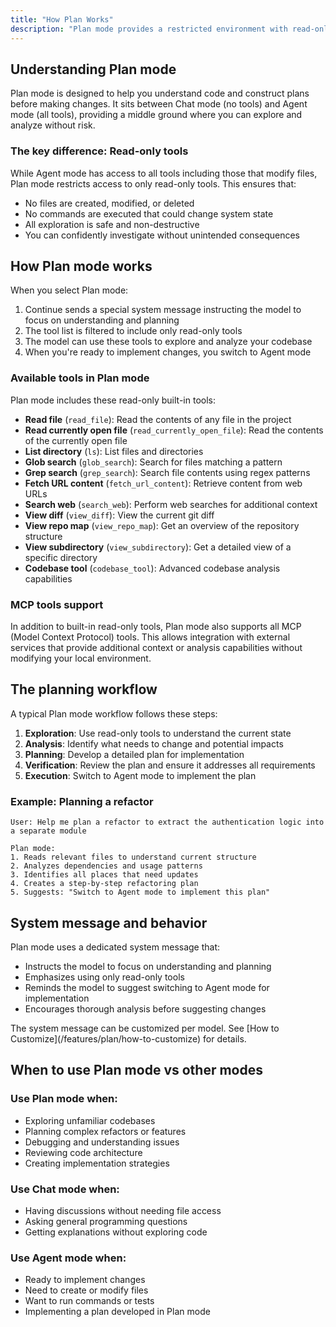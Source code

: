 ```yaml
---
title: "How Plan Works"
description: "Plan mode provides a restricted environment with read-only tools, enabling safe exploration and planning without making changes to your codebase."
---
```


## Understanding Plan mode

Plan mode is designed to help you understand code and construct plans before making changes. It sits between Chat mode (no tools) and Agent mode (all tools), providing a middle ground where you can explore and analyze without risk.

### The key difference: Read-only tools

While Agent mode has access to all tools including those that modify files, Plan mode restricts access to only read-only tools. This ensures that:

- No files are created, modified, or deleted
- No commands are executed that could change system state
- All exploration is safe and non-destructive
- You can confidently investigate without unintended consequences

## How Plan mode works

When you select Plan mode:

1. Continue sends a special system message instructing the model to focus on understanding and planning
2. The tool list is filtered to include only read-only tools
3. The model can use these tools to explore and analyze your codebase
4. When you're ready to implement changes, you switch to Agent mode

### Available tools in Plan mode

Plan mode includes these read-only built-in tools:

- **Read file** (`read_file`): Read the contents of any file in the project
- **Read currently open file** (`read_currently_open_file`): Read the contents of the currently open file
- **List directory** (`ls`): List files and directories
- **Glob search** (`glob_search`): Search for files matching a pattern
- **Grep search** (`grep_search`): Search file contents using regex patterns
- **Fetch URL content** (`fetch_url_content`): Retrieve content from web URLs
- **Search web** (`search_web`): Perform web searches for additional context
- **View diff** (`view_diff`): View the current git diff
- **View repo map** (`view_repo_map`): Get an overview of the repository structure
- **View subdirectory** (`view_subdirectory`): Get a detailed view of a specific directory
- **Codebase tool** (`codebase_tool`): Advanced codebase analysis capabilities

### MCP tools support

In addition to built-in read-only tools, Plan mode also supports all MCP (Model Context Protocol) tools. This allows integration with external services that provide additional context or analysis capabilities without modifying your local environment.

## The planning workflow

A typical Plan mode workflow follows these steps:

1. **Exploration**: Use read-only tools to understand the current state
2. **Analysis**: Identify what needs to change and potential impacts
3. **Planning**: Develop a detailed plan for implementation
4. **Verification**: Review the plan and ensure it addresses all requirements
5. **Execution**: Switch to Agent mode to implement the plan

### Example: Planning a refactor

```
User: Help me plan a refactor to extract the authentication logic into a separate module

Plan mode:
1. Reads relevant files to understand current structure
2. Analyzes dependencies and usage patterns
3. Identifies all places that need updates
4. Creates a step-by-step refactoring plan
5. Suggests: "Switch to Agent mode to implement this plan"
```

## System message and behavior

Plan mode uses a dedicated system message that:

- Instructs the model to focus on understanding and planning
- Emphasizes using only read-only tools
- Reminds the model to suggest switching to Agent mode for implementation
- Encourages thorough analysis before suggesting changes

<Info>
  The system message can be customized per model. See [How to Customize](/features/plan/how-to-customize) for details.
</Info>

## When to use Plan mode vs other modes

### Use Plan mode when:
- Exploring unfamiliar codebases
- Planning complex refactors or features
- Debugging and understanding issues
- Reviewing code architecture
- Creating implementation strategies

### Use Chat mode when:
- Having discussions without needing file access
- Asking general programming questions
- Getting explanations without exploring code

### Use Agent mode when:
- Ready to implement changes
- Need to create or modify files
- Want to run commands or tests
- Implementing a plan developed in Plan mode